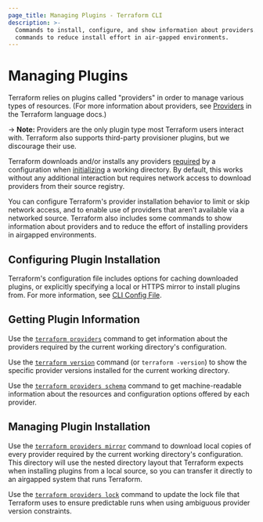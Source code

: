 ```yaml
---
page_title: Managing Plugins - Terraform CLI
description: >-
  Commands to install, configure, and show information about providers. Also
  commands to reduce install effort in air-gapped environments.
---
```


# Managing Plugins

Terraform relies on plugins called "providers" in order to manage various types
of resources. (For more information about providers, see
[Providers](/terraform/language/providers) in the Terraform
language docs.)

-> **Note:** Providers are the only plugin type most Terraform users interact with. Terraform also supports third-party provisioner plugins, but
we discourage their use.

Terraform downloads and/or installs any providers
[required](/terraform/language/providers/requirements) by a configuration
when [initializing](/terraform/cli/init) a working directory. By default,
this works without any additional interaction but requires network access to
download providers from their source registry.

You can configure Terraform's provider installation behavior to limit or skip
network access, and to enable use of providers that aren't available via a
networked source. Terraform also includes some commands to show information
about providers and to reduce the effort of installing providers in airgapped
environments.

## Configuring Plugin Installation

Terraform's configuration file includes options for caching downloaded plugins,
or explicitly specifying a local or HTTPS mirror to install plugins from. For
more information, see [CLI Config File](/terraform/cli/config/config-file).

## Getting Plugin Information

Use the [`terraform providers`](/terraform/cli/commands/providers) command to get information
about the providers required by the current working directory's configuration.

Use the [`terraform version`](/terraform/cli/commands/version) command (or
`terraform -version`) to show the specific provider versions installed for the
current working directory.

Use the [`terraform providers schema`](/terraform/cli/commands/providers/schema) command to
get machine-readable information about the resources and configuration options
offered by each provider.

## Managing Plugin Installation

Use the [`terraform providers mirror`](/terraform/cli/commands/providers/mirror) command to
download local copies of every provider required by the current working
directory's configuration. This directory will use the nested directory layout
that Terraform expects when installing plugins from a local source, so you can
transfer it directly to an airgapped system that runs Terraform.

Use the [`terraform providers lock`](/terraform/cli/commands/providers/lock) command
to update the lock file that Terraform uses to ensure predictable runs when
using ambiguous provider version constraints.
